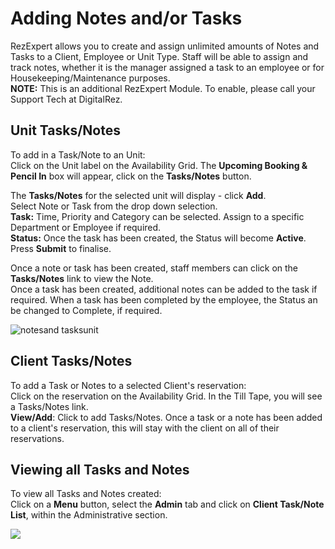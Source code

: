 # Adding Notes and/or Tasks

RezExpert allows you to create and assign unlimited amounts of Notes and Tasks to a Client, Employee or Unit Type. Staff will be able to assign and track notes, whether it is the manager assigned a task to an employee or for Housekeeping/Maintenance purposes.\
**NOTE:** This is an additional RezExpert Module. To enable, please call your Support Tech at DigitalRez.

## **Unit Tasks/Notes**

To add in a Task/Note to an Unit:\
Click on the Unit label on the Availability Grid. The **Upcoming Booking & Pencil In** box will appear, click on the **Tasks/Notes** button.

The **Tasks/Notes** for the selected unit will display - click **Add**.\
Select Note or Task from the drop down selection.\
**Task:** Time, Priority and Category can be selected. Assign to a specific Department or Employee if required.\
**Status:** Once the task has been created, the Status will become **Active**.\
Press **Submit** to finalise.

Once a note or task has been created, staff members can click on the **Tasks/Notes** link to view the Note.\
Once a task has been created, additional notes can be added to the task if required. When a task has been completed by the employee, the Status an be changed to Complete, if required.

![notesand tasksunit](./attachments/notesand-tasksunit.png)

## **Client Tasks/Notes**

To add a Task or Notes to a selected Client's reservation:\
Click on the reservation on the Availability Grid. In the Till Tape, you will see a Tasks/Notes link.\
**View/Add**: Click to add Tasks/Notes. Once a task or a note has been added to a client's reservation, this will stay with the client on all of their reservations.  

## **Viewing all Tasks and Notes**

To view all Tasks and Notes created:\
Click on a **Menu** button, select the **Admin** tab and click on **Client Task/Note List**, within the Administrative section.

![](./attachments/image2021-11-26_15-0-22.png)

